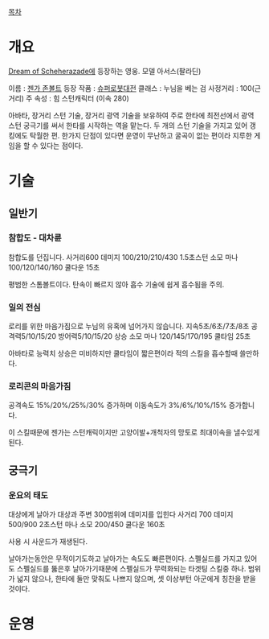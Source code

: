 [[목차]]
= 개요 =

[[Dream of Scheherazade]]에 등장하는 영웅. 모델 아서스(팔라딘)

이름 : [[젠가 존볼트]]
등장 작품 : [[슈퍼로봇대전]]
클래스 : 누님을 베는 검
사정거리 : 100(근거리)
주 속성 : 힘
스턴캐릭터 (이속 280)

아바타, 장거리 스턴 기술, 장거리 광역 기술을 보유하여 주로 한타에 최전선에서 광역 스턴 궁극기를 써서 한타를 시작하는 역을 맡는다. 두 개의 스턴 기술을 가지고 있어 갱킹에도 탁월한 편. 한가지 단점이 있다면 운영이 무난하고 굴곡이 없는 편이라 지루한 게임을 할 수 있다는 점이다.

= 기술 =

== 일반기 ==

=== 참합도 - 대차륜 ===
참합도를 던집니다. 사거리600  데미지 100/210/210/430 1.5초스턴 
소모 마나100/120/140/160 쿨다운 15초

평범한 스톰볼트이다. 탄속이 빠르지 않아 흡수 기술에 쉽게 흡수됨을 주의.
=== 일의 전심 ===
로리를 위한 마음가짐으로 누님의 유혹에 넘어가지 않습니다.
지속5초/6초/7초/8초 
공격력5/10/15/20 방어력5/10/15/20 상승
소모 마나 120/145/170/195  쿨타임 25초

아바타로 능력치 상승은 미비하지만 쿨타임이 짧은편이라 적의 스킬을 흡수할때 쓸만하다. 
=== 로리콘의 마음가짐 ===
공격속도 15%/20%/25%/30% 증가하며
이동속도가 3%/6%/10%/15% 증가합니다.

이 스킬때문에 젠가는 스턴캐릭이지만 고양이발+개척자의 망토로 최대이속을 낼수있게된다. 
== 궁극기 ==

=== 운요의 태도 ===
대상에게 날아가 대상과 주변 300범위에 데미지를 입힌다
사거리 700 데미지 500/900 2초스턴 마나 소모 200/450 쿨다운 160초

사용 시 사운드가 재생된다.

날아가는동안은 무적이기도하고 날아가는 속도도 빠른편이다.
스펠실드를 가지고 있어도 스펠실드를 뚫은후 날아가기때문에 스펠실드가 무력화되는 타겟팅 스킬중 하나. 범위가 넓지 않으나, 한타에 둘만 맞춰도 나쁘지 않으며, 셋 이상부턴 아군에게 칭찬을 받을 것이다.

= 운영 =
